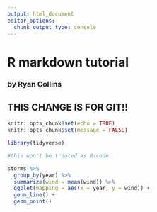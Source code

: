 ```yaml
---
output: html_document
editor_options: 
  chunk_output_type: console
---
```

# R markdown tutorial 
### by Ryan Collins 
## THIS CHANGE IS FOR GIT!!

```r
knitr::opts_chunk$set(echo = TRUE)
knitr::opts_chunk$set(message = FALSE)
```

```r
library(tidyverse)
```

```r
#this won't be treated as R-code
```

```r

storms %>%
  group_by(year) %>%
  summarize(wind = mean(wind)) %>%
  ggplot(mapping = aes(x = year, y = wind)) +
  geom_line() + 
  geom_point()
```
